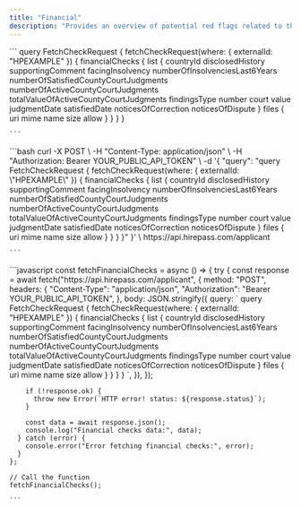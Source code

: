 ```yaml
---
title: "Financial"
description: "Provides an overview of potential red flags related to the applicant’s financial conduct, including potential bankruptcies, county court judgments, outstanding and settled debts."
---
```


<Tabs>
  <Tab title="GraphQL">
    ```
    query FetchCheckRequest {
        fetchCheckRequest(where: { externalId: "HPEXAMPLE" }) {
            financialChecks {
                list {
                    countryId
                    disclosedHistory
                    supportingComment
                    facingInsolvency
                    numberOfInsolvenciesLast6Years
                    numberOfSatisfiedCountyCourtJudgments
                    numberOfActiveCountyCourtJudgments
                    totalValueOfActiveCountyCourtJudgments
                    findingsType
                    number
                    court
                    value
                    judgmentDate
                    satisfiedDate
                    noticesOfCorrection
                    noticesOfDispute
                }
                files {
                    uri
                    mime
                    name
                    size
                    allow
                }
            }
        }
    }
    
    ```
  </Tab>
  <Tab title="cURL">
    ```bash
    curl -X POST \
         -H "Content-Type: application/json" \
         -H "Authorization: Bearer YOUR_PUBLIC_API_TOKEN" \
         -d '{
           "query": "query FetchCheckRequest {
              fetchCheckRequest(where: { externalId: \"HPEXAMPLE\" }) {
                financialChecks {
                  list {
                    countryId
                    disclosedHistory
                    supportingComment
                    facingInsolvency
                    numberOfInsolvenciesLast6Years
                    numberOfSatisfiedCountyCourtJudgments
                    numberOfActiveCountyCourtJudgments
                    totalValueOfActiveCountyCourtJudgments
                    findingsType
                    number
                    court
                    value
                    judgmentDate
                    satisfiedDate
                    noticesOfCorrection
                    noticesOfDispute
                  }
                  files {
                    uri
                    mime
                    name
                    size
                    allow
                  }
                }
              }
           }"
         }' \
         https://api.hirepass.com/applicant
    
    ```
  </Tab>
  <Tab title="Javascript">
    ```javascript
    const fetchFinancialChecks = async () => {
      try {
        const response = await fetch("https://api.hirepass.com/applicant", {
          method: "POST",
          headers: {
            "Content-Type": "application/json",
            "Authorization": "Bearer YOUR_PUBLIC_API_TOKEN",
          },
          body: JSON.stringify({
            query: `
              query FetchCheckRequest {
                fetchCheckRequest(where: { externalId: "HPEXAMPLE" }) {
                  financialChecks {
                    list {
                      countryId
                      disclosedHistory
                      supportingComment
                      facingInsolvency
                      numberOfInsolvenciesLast6Years
                      numberOfSatisfiedCountyCourtJudgments
                      numberOfActiveCountyCourtJudgments
                      totalValueOfActiveCountyCourtJudgments
                      findingsType
                      number
                      court
                      value
                      judgmentDate
                      satisfiedDate
                      noticesOfCorrection
                      noticesOfDispute
                    }
                    files {
                      uri
                      mime
                      name
                      size
                      allow
                    }
                  }
                }
              }
            `,
          }),
        });
    
        if (!response.ok) {
          throw new Error(`HTTP error! status: ${response.status}`);
        }
    
        const data = await response.json();
        console.log("Financial checks data:", data);
      } catch (error) {
        console.error("Error fetching financial checks:", error);
      }
    };
    
    // Call the function
    fetchFinancialChecks();
    
    ```
  </Tab>
</Tabs>